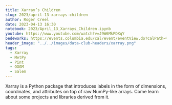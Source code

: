 ```yaml
---
title: Xarray’s Children
slug: 2023/april-13-xarrays-children
author: Roger Creel
date: 2023-04-13 16:30
notebook: 2023/April_13_Xarrays_Children.ipynb
youtube: https://www.youtube.com/watch?v=J9W6MkPDXqY
bedeworks: https://events.columbia.edu/cal/event/eventView.do?calPath=%2Fpublic%2Fcals%2FMainCal&guid=CAL-00bbdb7c-8595d028-0185-9854606b-000047b6events@columbia.edu&recurrenceId=
header_image: "../../images/data-club-headers/xarray.png"
tags: 
  - Xarray
  - MetPy
  - Pint
  - OGGM
  - Salem
---
```


Xarray is a Python package that introduces labels in the form of
dimensions, coordinates, and attributes on top of raw NumPy-like arrays.
Come learn about some projects and libraries derived from it.
